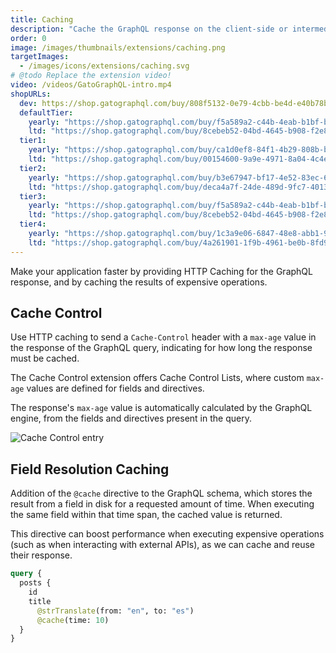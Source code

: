 ```yaml
---
title: Caching
description: "Cache the GraphQL response on the client-side or intermediate stages between client and server (such as a CDN) via standard HTTP caching."
order: 0
image: /images/thumbnails/extensions/caching.png
targetImages:
  - /images/icons/extensions/caching.svg
# @todo Replace the extension video!
video: /videos/GatoGraphQL-intro.mp4
shopURLs:
  dev: https://shop.gatographql.com/buy/808f5132-0e79-4cbb-be4d-e40b78b5b99e
  defaultTier:
    yearly: "https://shop.gatographql.com/buy/f5a589a2-c44b-4eab-b1bf-bd168f7c3058"
    ltd: "https://shop.gatographql.com/buy/8cebeb52-04bd-4645-b908-f2e8188d8d5d"
  tier1:
    yearly: "https://shop.gatographql.com/buy/ca1d0ef8-84f1-4b29-808b-b2bd4fb27acf"
    ltd: "https://shop.gatographql.com/buy/00154600-9a9e-4971-8a04-4c4e6c543ca9"
  tier2:
    yearly: "https://shop.gatographql.com/buy/b3e67947-bf17-4e52-83ec-6e89d68130d1"
    ltd: "https://shop.gatographql.com/buy/deca4a7f-24de-489d-9fc7-40137d44be49"
  tier3:
    yearly: "https://shop.gatographql.com/buy/f5a589a2-c44b-4eab-b1bf-bd168f7c3058"
    ltd: "https://shop.gatographql.com/buy/8cebeb52-04bd-4645-b908-f2e8188d8d5d"
  tier4:
    yearly: "https://shop.gatographql.com/buy/1c3a9e06-6847-48e8-abb1-968d75773978"
    ltd: "https://shop.gatographql.com/buy/4a261901-1f9b-4961-be0b-8fd9e1645d2a"
---
```


Make your application faster by providing HTTP Caching for the GraphQL response, and by caching the results of expensive operations.

## Cache Control

Use HTTP caching to send a `Cache-Control` header with a `max-age` value in the response of the GraphQL query, indicating for how long the response must be cached.

The Cache Control extension offers Cache Control Lists, where custom `max-age` values are defined for fields and directives.

The response's `max-age` value is automatically calculated by the GraphQL engine, from the fields and directives present in the query.

![Cache Control entry](/assets/extensions/upstream-pro/cache-control-entry.png "Cache Control entry")

## Field Resolution Caching

Addition of the `@cache` directive to the GraphQL schema, which stores the result from a field in disk for a requested amount of time. When executing the same field within that time span, the cached value is returned.

This directive can boost performance when executing expensive operations (such as when interacting with external APIs), as we can cache and reuse their response.

```graphql
query {
  posts {
    id
    title
      @strTranslate(from: "en", to: "es")
      @cache(time: 10)
  }
}
```
